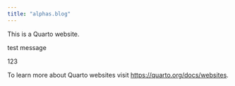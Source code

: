 ```yaml
---
title: "alphas.blog"
---
```


This is a Quarto website.

test message

123

To learn more about Quarto websites visit <https://quarto.org/docs/websites>.
